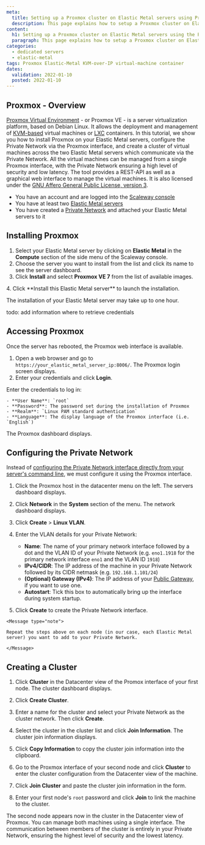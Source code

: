 ```yaml
---
meta:
  title: Setting up a Proxmox cluster on Elastic Metal servers using Private Networks
  description: This page explains how to setup a Proxmox cluster on Elastic Metal servers using the Private Networks feature
content:
  h1: Setting up a Proxmox cluster on Elastic Metal servers using the Private Networks feature
  paragraph: This page explains how to setup a Proxmox cluster on Elastic Metal servers using the Private Networks feature
categories:
  - dedicated servers
  - elastic-metal
tags: Proxmox Elastic-Metal KVM-over-IP virtual-machine container
dates:
  validation: 2022-01-10
  posted: 2022-01-10
---
```


## Proxmox - Overview

[Proxmox Virtual Environment](https://www.proxmox.com/en/proxmox-ve) - or Proxmox VE - is a server virtualization platform, based on Debian Linux. It allows the deployment and management of [KVM-based](https://www.linux-kvm.org/page/Main_Page) virtual machines or [LXC](https://linuxcontainers.org/) containers.
In this tutorial, we show you how to install Proxmox on your Elastic Metal servers, configure the Private Network via the Proxmox interface, and create a cluster of virtual machines across the two Elastic Metal servers which communicate via the Private Network. All the virtual machines can be managed from a single Proxmox interface, with the Private Network ensuring a high level of security and low latency.
The tool provides a REST-API as well as a graphical web interface to manage the virtual machines. It is also licensed under the [GNU Affero General Public License, version 3](https://www.gnu.org/licenses/agpl-3.0.html).

<Message type="requirement">

- You have an account and are logged into the [Scaleway console](https://console.scaleway.com)
- You have at least two [Elastic Metal servers](https://www.scaleway.com/en/dedibox/)
- You have created a [Private Network](/elastic-metal/how-to/use-private-networks/) and attached your Elastic Metal servers to it

</Message>

## Installing Proxmox

1. Select your Elastic Metal server by clicking on **Elastic Metal** in the **Compute** section of the side menu of the Scaleway console.
2. Choose the server you want to install from the list and click its name to see the server dashboard.
3. Click **Install** and select **Proxmox VE 7** from the list of available images.
  <Lightbox src="scaleway-proxmox-image.png" alt="" />
4. Click **Install this Elastic Metal server** to launch the installation.
  <Message type="note">

  The installation of your Elastic Metal server may take up to one hour. 

  </Message>

  todo: add information where to retrieve credentials

## Accessing Proxmox

Once the server has rebooted, the Proxmox web interface is available.

1. Open a web browser and go to `https://your_elastic_metal_server_ip:8006/`. The Proxmox login screen displays. 
2. Enter your credentials and click **Login**.

  Enter the credentials to log in:

    - **User Name**: `root`
    - **Password**: The password set during the installation of Proxmox
    - **Realm**: `Linux PAM standard authentication`
    - **Language**: The display language of the Proxmox interface (i.e. `English`)

  The Proxmox dashboard displays.

## Configuring the Private Network
Instead of [configuring the Private Network interface directly from your server's command line](/compute/elastic-metal/how-to/use-private-networks/#how-to-configure-the-network-interface-on-your-elastic-metal-server-for-private-networks), we must configure it using the Proxmox interface.
1. Click the Proxmox host in the datacenter menu on the left. The servers dashboard displays.

2. Click **Network** in the **System** section of the menu. The network dashboard displays. 

3. Click **Create** > **Linux VLAN**. 

    <Lightframe src="scaleway-proxmox-network-dashboard.png" alt="" />

4. Enter the VLAN details for your Private Network: 

    <Lightframe src="scaleway-proxmox-vlan-details.png" alt="" />

    * **Name**: The name of your primary network interface followed by a dot and the VLAN ID of your Private Network (e.g. `eno1.1918` for the primary network interface `eno1` and the VLAN ID `1918`)
    * **IPv4/CIDR**: The IP address of the machine in your Private Network followed by its CIDR netmask (e.g. `192.168.1.101/24`)
    * **(Optional) Gateway (IPv4)**: The IP address of your [Public Gateway](/network/vpc/concepts#public-gateway), if you want to use one.
    * **Autostart**: Tick this box to automatically bring up the interface during system startup.

  5. Click **Create** to create the Private Network interface.

    <Message type="note">

    Repeat the steps above on each node (in our case, each Elastic Metal server) you want to add to your Private Network.

    </Message>

## Creating a Cluster 

1. Click **Cluster** in the Datacenter view of the Promox interface of your first node. The cluster dashboard displays.

    <Lightframe src="scaleway-proxmox-cluster-overview.png" alt="" />

2. Click **Create Cluster**. 

3. Enter a name for the cluster and select your Private Network as the cluster network. Then click **Create**. 

    <Lightbox src="scaleway-proxmox-create-cluster.png" alt="" />

4. Select the cluster in the cluster list and click **Join Information**. The cluster join information displays.

    <Lightbox src="scaleway-proxmox-cluster-list.png" alt="" />

5. Click **Copy Information** to copy the cluster join information into the clipboard. 

6. Go to the Proxmox interface of your second node and click **Cluster** to enter the cluster configuration from the Datacenter view of the machine. 

7. Click **Join Cluster** and paste the cluster join information in the form. 
8. Enter your first node's `root` password and click **Join** to link the machine to the cluster. 

    <Lightbox src="scaleway-proxmox-join-cluster.png" alt="" />

The second node appears now in the cluster in the Datacenter view of Proxmox. You can manage both machines using a single interface. The communication between members of the cluster is entirely in your Private Network, ensuring the highest level of security and the lowest latency. 

<Lightbox src="scaleway-proxmox-cluster-created.png" alt="" />